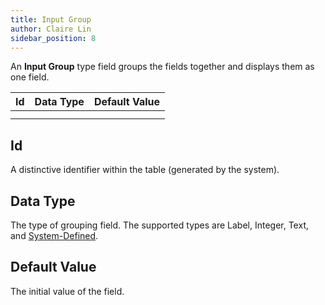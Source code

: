 ```yaml
---
title: Input Group
author: Claire Lin
sidebar_position: 8
---
```


An **Input Group** type field groups the fields together and displays them as one field.

| Id  | Data Type | Default Value |
| --- | --------- | ------------- |
|     |           |               |
|     |           |               |

## Id

A distinctive identifier within the table (generated by the system).

## Data Type

The type of grouping field. The supported types are Label, Integer, Text, and [System-Defined](system-defined).

## Default Value

The initial value of the field.
